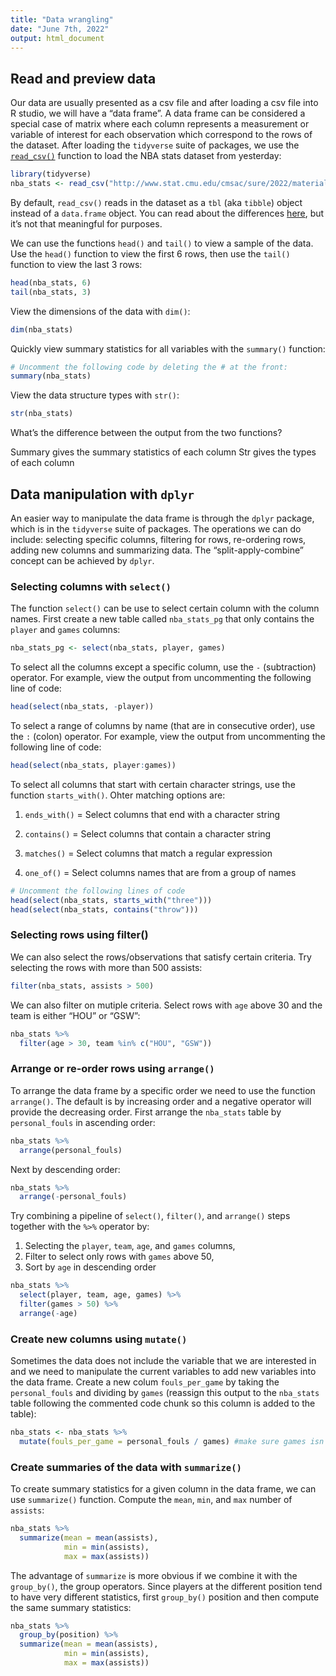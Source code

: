 ```yaml
---
title: "Data wrangling"
date: "June 7th, 2022"
output: html_document
---
```


## Read and preview data

Our data are usually presented as a csv file and after loading a csv file into R studio, we will have a "data frame". A data frame can be considered a special case of matrix where each column represents a measurement or variable of interest for each observation which correspond to the rows of the dataset. After loading the `tidyverse` suite of packages, we use the [`read_csv()`](https://readr.tidyverse.org/reference/read_delim.html) function to load the NBA stats dataset from yesterday: 

```r
library(tidyverse)
nba_stats <- read_csv("http://www.stat.cmu.edu/cmsac/sure/2022/materials/data/sports/intro_r/nba_2022_player_stats.csv")
```

By default, `read_csv()` reads in the dataset as a `tbl` (aka `tibble`) object instead of a `data.frame` object. You can read about the differences [here](https://www.rstudio.com/blog/tibble-1-0-0/#:~:text=Tibbles%20vs%20data%20frames,to%20work%20with%20large%20data.), but it's not that meaningful for purposes. 

We can use the functions `head()` and `tail()` to view a sample of the data. Use the `head()` function to view the first 6 rows, then use the `tail()` function to view the last 3 rows: 

```r
head(nba_stats, 6)
tail(nba_stats, 3)
```

View the dimensions of the data with `dim()`:

```r
dim(nba_stats)
```

Quickly view summary statistics for all variables with the `summary()` function:

```r
# Uncomment the following code by deleting the # at the front:
summary(nba_stats)
```

View the data structure types with `str()`:

```r
str(nba_stats)
```

What's the difference between the output from the two functions?

Summary gives the summary statistics of each column
Str gives the types of each column

## Data manipulation with `dplyr`

An easier way to manipulate the data frame is through the `dplyr` package, which is in the `tidyverse` suite of packages. The operations we can do include: selecting specific columns, filtering for rows, re-ordering rows, adding new columns and summarizing data.  The "split-apply-combine" concept can be achieved by `dplyr`. 

### Selecting columns with `select()`

The function `select()` can be use to select certain column with the column names. First create a new table called `nba_stats_pg` that only contains the `player` and `games` columns:

```r
nba_stats_pg <- select(nba_stats, player, games)
```

To select all the columns except a specific column, use the `-` (subtraction) operator. For example, view the output from uncommenting the following line of code:

```r
head(select(nba_stats, -player))
```

To select a range of columns by name (that are in consecutive order), use the `:` (colon) operator. For example, view the output from uncommenting the following line of code:

```r
head(select(nba_stats, player:games))
```

To select all columns that start with certain character strings, use the function `starts_with()`. Ohter matching options are: 

1. `ends_with()` = Select columns that end with a character string

2. `contains()` = Select columns that contain a character string

3. `matches()` = Select columns that match a regular expression

4. `one_of()` = Select columns names that are from a group of names

```r
# Uncomment the following lines of code
head(select(nba_stats, starts_with("three")))
head(select(nba_stats, contains("throw")))
```

### Selecting rows using filter()

We can also select the rows/observations that satisfy certain criteria. Try selecting the rows with more than 500 assists:

```r
filter(nba_stats, assists > 500)
```

We can also filter on mutiple criteria. Select rows with `age` above 30 and the team is either "HOU" or "GSW":

```r
nba_stats %>% 
  filter(age > 30, team %in% c("HOU", "GSW"))
```


### Arrange or re-order rows using `arrange()`

To arrange the data frame by a specific order we need to use the function `arrange()`. The default is by increasing order and a negative operator will provide the decreasing order. First arrange the `nba_stats` table by `personal_fouls` in ascending order:

```r
nba_stats %>% 
  arrange(personal_fouls)
```

Next by descending order:

```r
nba_stats %>% 
  arrange(-personal_fouls)
```

Try combining a pipeline of `select()`, `filter()`, and `arrange()` steps together with the `%>%` operator by:

1. Selecting the `player`, `team`, `age`, and `games` columns,
2. Filter to select only rows with `games` above 50,
3. Sort by `age` in descending order

```r
nba_stats %>% 
  select(player, team, age, games) %>% 
  filter(games > 50) %>% 
  arrange(-age)
```

### Create new columns using `mutate()`

Sometimes the data does not include the variable that we are interested in and we need to manipulate the current variables to add new variables into the data frame. Create a new colum `fouls_per_game` by taking the `personal_fouls` and dividing by `games` (reassign this output to the `nba_stats` table following the commented code chunk so this column is added to the table):

```r
nba_stats <- nba_stats %>% 
  mutate(fouls_per_game = personal_fouls / games) #make sure games isn't 0 or na
```


### Create summaries of the data with `summarize()`

To create summary statistics for a given column in the data frame, we can use `summarize()` function. Compute the `mean`, `min`, and `max` number of `assists`:

```r
nba_stats %>% 
  summarize(mean = mean(assists),
            min = min(assists),
            max = max(assists))
```

The advantage of `summarize` is more obvious if we combine it with the `group_by()`, the group operators. Since players at the different position tend to have very different statistics, first `group_by()` position and then compute the same summary statistics:

```r
nba_stats %>% 
  group_by(position) %>% 
  summarize(mean = mean(assists), 
            min = min(assists),
            max = max(assists))

```

